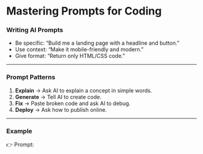 # Mastering Prompts for Coding

### Writing AI Prompts

- Be specific: “Build me a landing page with a headline and button.”
- Use context: “Make it mobile-friendly and modern.”
- Give format: “Return only HTML/CSS code.”

---

### Prompt Patterns

1. **Explain** → Ask AI to explain a concept in simple words.
2. **Generate** → Tell AI to create code.
3. **Fix** → Paste broken code and ask AI to debug.
4. **Deploy** → Ask how to publish online.

---

### Example

👉 Prompt:
